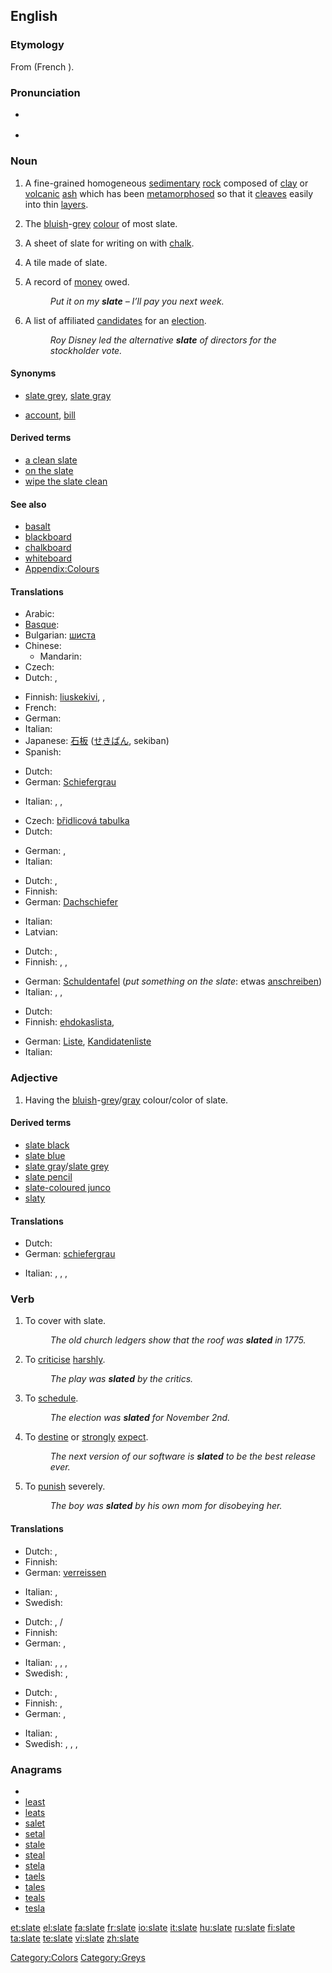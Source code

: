 {{wikipedia|Slate (disambiguation)}}
==English==

===Etymology===
From {{etyl|fro}} {{term|esclate|lang=fro}} (French {{term|éclat|lang=fr}}).

===Pronunciation===
* {{IPA|/sleɪt/}} {{SAMPA|/sleIt/}}
* {{rhymes|eɪt}}

===Noun===
{{wikipedia}}
{{en-noun}}

# {{uncountable}} A fine-grained homogeneous [[sedimentary]] [[rock]] composed of [[clay]] or [[volcanic]] [[ash]] which has been [[metamorphose]]d so that it [[cleave]]s easily into thin [[layer]]s.
# {{uncountable}} The [[bluish]]-[[grey]] [[colour]] of most slate.
#: {{colour panel|708090}}
# {{countable}} A sheet of slate for writing on with [[chalk]].
# {{countable}} A tile made of slate.
# {{countable}} A record of [[money]] owed.
#: ''Put it on my '''slate''' – I’ll pay you next week.''
# {{countable}} A list of affiliated [[candidate]]s for an [[election]].
#: ''Roy Disney led the alternative '''slate''' of directors for the stockholder vote.''

====Synonyms====
* {{sense|colour/color}} [[slate grey]], [[slate gray]]
* {{sense|record of money owed}} [[account]], [[bill]]

====Derived terms====
* [[a clean slate]]
* [[on the slate]]
* [[wipe the slate clean]]

====See also====
* [[basalt]]
* [[blackboard]]
* [[chalkboard]]
* [[whiteboard]]
* [[Appendix:Colours]]

====Translations====
{{trans-top|rock}}
* Arabic: {{t-|ar|أردواز|m|alt=أَرْدواز|tr='ardwaaz}}
* [[Basque]]: {{t-|eu|arbela|xs=Basque}}
* Bulgarian: [[шиста]] {{f}}
* Chinese:
** Mandarin: {{t-|cmn|板岩|tr=bǎnyán|sc=Hani}}
* Czech: {{t+|cs|břidlice|f}}
* Dutch: {{t+|nl|lei|n}}, {{t-|nl|leisteen|n}}
{{trans-mid}}
* Finnish: [[liuskekivi]],  {{t-|fi|saviliuske}},  {{t-|fi|liuske}}
* French: {{t+|fr|ardoise}}
* German: {{t+|de|Schiefer}}
* Italian: {{t-|it|ardesia}}
* Japanese: [[石板]] ([[せきばん]], sekiban)
* Spanish: {{t-|es|pizarra}}
{{trans-bottom}}

{{trans-top|colour/color}}
* Dutch: {{t|nl|leigrijs|n}}
* German: [[Schiefergrau]]
{{trans-mid}}
* Italian: {{t-|it|ardesia}},  {{t|it|grigio ardesia}},  {{t|it|nero ardesia}}
{{trans-bottom}}

{{trans-top|sheet of slate for writing on}}
* Czech: [[břidlicová tabulka]] {{f}}
* Dutch: {{t+|nl|lei|n}}
{{trans-mid}}
* German: {{t+|de|Tafel}}, {{t+|de|Schiefertafel}}
* Italian: {{t-|it|lavagna|f}}
{{trans-bottom}}

{{trans-top|tile}}
* Dutch: {{t+|nl|lei|n}}, {{t-|nl|leisteen|m}}
* Finnish: {{t|fi|liuskekivi}}
* German: [[Dachschiefer]]
{{trans-mid}}
* Italian: {{t|it|tegola d'ardesia}}
* Latvian: {{t|lv|šīferis|m|xs=Latvian}}
{{trans-bottom}}

{{trans-top|record of money owed}}
* Dutch: {{t+|nl|bon}}, {{i|Flemish}} {{t-|nl|poef|f}}
* Finnish: {{t-|fi|piikki}},  {{t-|fi|tili}},  {{t+|fi|lasku}}
{{trans-mid}}
* German: [[Schuldentafel]] (''put something on the slate'': etwas [[anschreiben]])
* Italian: {{t|it|conto aperto}},  {{t|it|a credito}},  {{t+|it|conto}}
{{trans-bottom}}

{{trans-top|list of candidates for an election}}
* Dutch: {{t|nl|kandidatenlijst|f}}
* Finnish: [[ehdokaslista]],  {{t+|fi|lista}}
{{trans-mid}}
* German: [[Liste]], [[Kandidatenliste]]
* Italian: {{t|it|lista candidati}}
{{trans-bottom}}

===Adjective===
{{en-adj|-}}

# {{context|colour}} Having the [[bluish]]-[[grey]]/[[gray]] colour/color of slate.

====Derived terms====
* [[slate black]]
* [[slate blue]]
* [[slate gray]]/[[slate grey]]
* [[slate pencil]]
* [[slate-coloured junco]]
* [[slaty]]

====Translations====
{{trans-top|bluish-grey/gray like slate}}
* Dutch: {{t|nl|leigrijs}}
* German: [[schiefergrau]]
{{trans-mid}}
* Italian: {{t-|it|ardesia}},  {{t|it|blu ardesia}},  {{t|it|nero ardesia}},  {{t|it|grigio ardesia}}
{{trans-bottom}}

===Verb===
{{en-verb|slates|slating|slated}}

# To cover with slate.
#: ''The old church ledgers show that the roof was '''slated''' in 1775.''
# {{context|chiefly|British}} To [[criticise]] [[harshly]].
#: ''The play was '''slated''' by the critics.''
# {{chiefly|US}} To [[schedule]].
#: ''The election was '''slated''' for November 2nd.''
# {{chiefly|US}} To [[destine]] or [[strongly]] [[expect]].
#: ''The next version of our software is '''slated''' to be the best release ever.''
# To [[punish]] severely.
#: ''The boy was '''slated''' by his own mom for disobeying her.''

====Translations====
{{trans-top|criticise/criticize harshly}}
* Dutch: {{t+|nl|afmaken}}, {{t|nl|met de grond gelijk maken}}
* Finnish: {{t-|fi|murskata}}
* German: [[verreissen]]
{{trans-mid}}
* Italian: {{t-|it|stroncare}},  {{t|it|fare a pezzi}}
* Swedish: {{t|sv|fördöma}}
{{trans-bottom}}

{{trans-top|schedule}}
* Dutch: {{t+|nl|plannen}}, {{t-|nl|vastleggen}} {{t+|nl|op}}/{{t+|nl|voor}}
* Finnish: {{t-|fi|aikatauluttaa}}
* German: {{t|de|ansetzen}}, {{t+|de|planen}}
{{trans-mid}}
* Italian: {{t+|it|programmare}},  {{t+|it|prevedere}},  {{t+|it|pianificare}},  {{t|it|mettere in lista}}
* Swedish: {{t+|sv|planera}},  {{t|sv|schemalägga}}
{{trans-bottom}}

{{trans-top|destine}}
* Dutch: {{t+|nl|voorzien}}, {{t|nl|voorbestemmen}}
* Finnish: {{t+|fi|odottaa}},  {{t+|fi|uskoa}}
* German: {{t|de|vorsehen}}, {{t+|de|bestimmen}}
{{trans-mid}}
* Italian: {{t-|it|destinare}},  {{t+|it|prevedere}}
* Swedish: {{t|sv|förutspå}},  {{t|sv|förutse}},  {{t|sv|förutsäga}},  {{t|sv|förvänta}}
{{trans-bottom}}

===Anagrams===
* {{alphagram|aelst}}
* [[least#English|least]]
* [[leats#English|leats]]
* [[salet#English|salet]]
* [[setal#English|setal]]
* [[stale#English|stale]]
* [[steal#English|steal]]
* [[stela#English|stela]]
* [[taels#English|taels]]
* [[tales#English|tales]]
* [[teals#English|teals]]
* [[tesla#English|tesla]]

[[Category:Colors]]
[[Category:Greys]]

[[et:slate]]
[[el:slate]]
[[fa:slate]]
[[fr:slate]]
[[io:slate]]
[[it:slate]]
[[hu:slate]]
[[ru:slate]]
[[fi:slate]]
[[ta:slate]]
[[te:slate]]
[[vi:slate]]
[[zh:slate]]